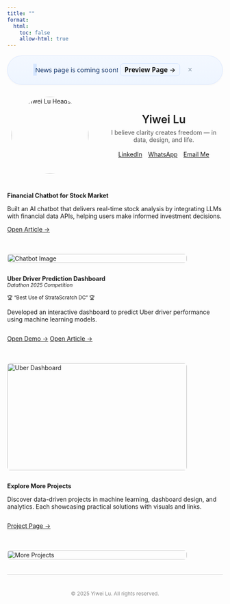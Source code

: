 ```yaml
---
title: ""
format:
  html: 
    toc: false
    allow-html: true
---
```


<!-- Announcement (Pill style) -->
<div class="ann" role="status" aria-live="polite">
  <span class="ann__dot" aria-hidden="true"></span>
  <span class="ann__text">News page is coming soon!</span>
  <a class="ann__link" href="news.html">Preview Page →</a>
  <button class="ann__close" aria-label="Dismiss">×</button>
</div>

<style>
.ann {
  position: relative;
  display: flex;
  align-items: center;
  justify-content: center;
  gap: .7rem;
  max-width: 860px;
  margin: 16px auto 8px;
  padding: .5rem .9rem;
  font: 500 .95rem/1.3 system-ui,-apple-system,"Segoe UI",Roboto,"Helvetica Neue",Arial,sans-serif;
  border-radius: 999px; 
  border: 1px solid #dbe7ff;
  background: linear-gradient(180deg,#f3f8ff 0%,#eef5ff 100%);
  box-shadow: 0 1px 4px rgba(0,0,0,.04);
}
.ann__dot {
  width: .55rem; height: .55rem;
  border-radius: 50%;
  background:#0d6efd;
  box-shadow: 0 0 0 4px rgba(13,110,253,.12);
}
.ann__text { color:#0b2e66; }
.ann__link {
  padding:.25rem .6rem;
  border-radius:.5rem;
  border:1px solid #cfe0ff;
  text-decoration:none;
  font-weight:600;
}
.ann__link:hover {
  background:#fff;
  border-color:#b9d1ff;
  text-decoration:none;
}
.ann__close {
  margin-left:.5rem;
  border:0;
  background:transparent;
  font-size:1.1rem;
  line-height:1;
  cursor:pointer;
  color:#5c728a;
  opacity:.7;
}
.ann__close:hover { opacity:1; }
</style>

<script>
(function(){
  const KEY='ann_dismiss_v1';
  if(localStorage.getItem(KEY)==='1'){
    document.querySelector('.ann').style.display='none';
    return;
  }
  document.querySelector('.ann__close')?.addEventListener('click',e=>{
    e.currentTarget.closest('.ann').remove();
    localStorage.setItem(KEY,'1');
  });
})();
</script>

```{=html}
<!-- Profile Section -->
<div style="display:flex; flex-wrap:wrap; align-items:center; gap:2em; max-width:900px; margin:2em auto;">
  <!-- Avatar -->
  <div class="avatar-wrapper" style="flex:0 0 200px; text-align:center;">
    <a href="about.html" title="About Me">
      <img src="images/Headshot.jpg" alt="Yiwei Lu Headshot" class="avatar" style="border-radius:50%; width:180px; height:auto;">
    </a>
  </div>

  <!-- Right Side: Name + Motto + Buttons -->
  <div style="flex:1; text-align:center;">
    <span class="name" data-text="Yiwei Lu" style="font-size:1.8em; font-weight:600;">Yiwei Lu</span><br>
    <span class="motto" style="display:block; margin:0.5em 0 1.2em; color:#555;">
      I believe clarity creates freedom — in data, design, and life.
    </span>

    <!-- Buttons directly under motto -->
    <div class="connect-container" style="display:flex; flex-wrap:wrap; gap:1em; justify-content:center; margin-top:1em;">
      <a href="https://www.linkedin.com/in/yiwei-lu78" class="btn" target="_blank">
        <i class="bi bi-linkedin"></i> LinkedIn
      </a>
      <a href="https://wa.me/6266736276" class="btn" target="_blank">
        <i class="bi bi-whatsapp"></i> WhatsApp
      </a>
      <a href="mailto:yiweilu36@uci.edu" class="btn">
        <i class="bi bi-envelope"></i> Email Me
      </a>
    </div>
  </div>
</div>
```


::: { .project-card style="display: flex; flex-wrap: wrap; gap: 1.5em; align-items: flex-start;" markdown="1" }

<!-- Left Text -->
<div style="flex: 1;" markdown="1">
**Financial Chatbot for Stock Market**

Built an AI chatbot that delivers real-time stock analysis by integrating LLMs with financial data APIs, helping users make informed investment decisions.

<div style="margin-top: 1em;">
  [Open Article →](https://medium.com/@dylankl_74733/revolutionizing-stock-market-insights-the-financial-chatbot-that-empowers-investors-d1d8197e6c13){.btn}
</div>
</div>

<!-- Right Pic -->
<div style="flex: 0 0 420px;">
  <img src="images/financial-chatbot1.gif"
       alt="Chatbot Image"
       style="width: 100%; height: auto; border-radius: 0.5em;" />
</div>

:::

::: {.project-card}
<div style="display: flex; flex-wrap: wrap; gap: 1.5em; align-items: flex-start;" markdown="1">

<!-- Left Contents -->
<div style="flex: 1;" markdown="1">
**Uber Driver Prediction Dashboard**  
<small><em>Datathon 2025 Competition</em></small>  

<small>🏆 “Best Use of StrataScratch DC” 🏆</small>


Developed an interactive dashboard to predict Uber driver performance using machine learning models.  

<div style="margin-top: 1em; display: flex; gap: 0.8em;">
  <a href="https://syntax3rr0r1.netlify.app/" class="btn" target="_blank">Open Demo →</a>
  <a href="https://devpost.com/software/uber-driver-conversion-analysis" class="btn" target="_blank">Open Article →</a>
</div>
</div>

<!-- Right Pic -->
<div style="flex: 0 0 420px;">
  <img src="images/datathon.jpg"
       alt="Uber Dashboard"
       style="width: 100%; height: 250px; border-radius: 0.5em;" />
</div>

</div>
::: 

::: {.project-card}
<div style="display: flex; flex-wrap: wrap; gap: 1.5em; align-items: flex-start;" markdown="1">

<!-- Left Contents -->
<div style="flex: 1;" markdown="1">
**Explore More Projects**  

Discover data-driven projects in machine learning, dashboard design, and analytics. Each showcasing practical solutions with visuals and links.

<div style="margin-top: 1em; display: flex; gap: 0.8em;">
  <a href="https://lywww88.github.io/projects/project.qmd" class="btn">Project Page →</a>

</div>
</div>

<!-- Right Pic -->
<div style="flex: 0 0 420px;">
  <img src="images/project.jpg"
       alt="More Projects"
       style="width: 100%; height: auto; border-radius: 0.5em;" />
</div>

</div>
:::

<div aria-hidden="true" style="border-top: 1px solid #ccc; margin: 1.5em 0;"></div>

<p style="text-align: center; color: #888; font-size: 0.85em; margin-top: 3em;">
  © 2025 Yiwei Lu. All rights reserved.
</p>
